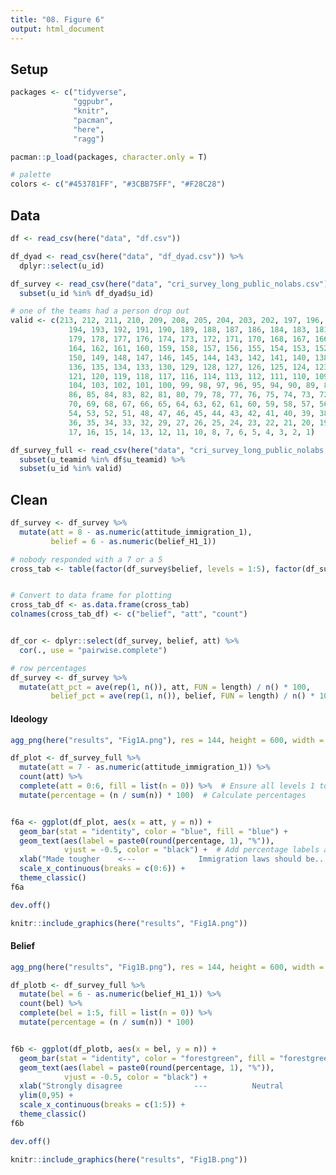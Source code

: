 ```yaml
---
title: "08. Figure 6"
output: html_document
---
```


## Setup

```r
packages <- c("tidyverse",
              "ggpubr",
              "knitr",
              "pacman",
              "here",
              "ragg")

pacman::p_load(packages, character.only = T)

# palette
colors <- c("#453781FF", "#3CBB75FF", "#F28C28")
```

## Data

```r

df <- read_csv(here("data", "df.csv")) 

df_dyad <- read_csv(here("data", "df_dyad.csv")) %>%
  dplyr::select(u_id)

df_survey <- read_csv(here("data", "cri_survey_long_public_nolabs.csv")) %>%
  subset(u_id %in% df_dyad$u_id)

# one of the teams had a person drop out
valid <- c(213, 212, 211, 210, 209, 208, 205, 204, 203, 202, 197, 196, 195, 
             194, 193, 192, 191, 190, 189, 188, 187, 186, 184, 183, 181, 180, 
             179, 178, 177, 176, 174, 173, 172, 171, 170, 168, 167, 166, 165, 
             164, 162, 161, 160, 159, 158, 157, 156, 155, 154, 153, 152, 151, 
             150, 149, 148, 147, 146, 145, 144, 143, 142, 141, 140, 138, 137, 
             136, 135, 134, 133, 130, 129, 128, 127, 126, 125, 124, 123, 122, 
             121, 120, 119, 118, 117, 116, 114, 113, 112, 111, 110, 109, 105, 
             104, 103, 102, 101, 100, 99, 98, 97, 96, 95, 94, 90, 89, 88, 87, 
             86, 85, 84, 83, 82, 81, 80, 79, 78, 77, 76, 75, 74, 73, 72, 71, 
             70, 69, 68, 67, 66, 65, 64, 63, 62, 61, 60, 59, 58, 57, 56, 55, 
             54, 53, 52, 51, 48, 47, 46, 45, 44, 43, 42, 41, 40, 39, 38, 37, 
             36, 35, 34, 33, 32, 29, 27, 26, 25, 24, 23, 22, 21, 20, 19, 18, 
             17, 16, 15, 14, 13, 12, 11, 10, 8, 7, 6, 5, 4, 3, 2, 1)

df_survey_full <- read_csv(here("data", "cri_survey_long_public_nolabs.csv")) %>%
  subset(u_teamid %in% df$u_teamid) %>%
  subset(u_id %in% valid)

```

## Clean

```r


df_survey <- df_survey %>%
  mutate(att = 8 - as.numeric(attitude_immigration_1),
         belief = 6 - as.numeric(belief_H1_1))

# nobody responded with a 7 or a 5
cross_tab <- table(factor(df_survey$belief, levels = 1:5), factor(df_survey$att, levels = 1:7))  # Force levels 1 to 7


# Convert to data frame for plotting
cross_tab_df <- as.data.frame(cross_tab)
colnames(cross_tab_df) <- c("belief", "att", "count")


df_cor <- dplyr::select(df_survey, belief, att) %>%
  cor(., use = "pairwise.complete")

# row percentages
df_survey <- df_survey %>%
  mutate(att_pct = ave(rep(1, n()), att, FUN = length) / n() * 100,
         belief_pct = ave(rep(1, n()), belief, FUN = length) / n() * 100)

```



#### Ideology

```r

agg_png(here("results", "Fig1A.png"), res = 144, height = 600, width = 1000)

df_plot <- df_survey_full %>%
  mutate(att = 7 - as.numeric(attitude_immigration_1)) %>%
  count(att) %>%
  complete(att = 0:6, fill = list(n = 0)) %>%  # Ensure all levels 1 to 7 are present
  mutate(percentage = (n / sum(n)) * 100)  # Calculate percentages


f6a <- ggplot(df_plot, aes(x = att, y = n)) +
  geom_bar(stat = "identity", color = "blue", fill = "blue") +
  geom_text(aes(label = paste0(round(percentage, 1), "%")), 
            vjust = -0.5, color = "black") +  # Add percentage labels above bars
  xlab("Made tougher    <---              Immigration laws should be...            --->    Relaxed") +
  scale_x_continuous(breaks = c(0:6)) +
  theme_classic()
f6a

dev.off()

knitr::include_graphics(here("results", "Fig1A.png"))

```

#### Belief

```r

agg_png(here("results", "Fig1B.png"), res = 144, height = 600, width = 1000)

df_plotb <- df_survey_full %>%
  mutate(bel = 6 - as.numeric(belief_H1_1)) %>%
  count(bel) %>%
  complete(bel = 1:5, fill = list(n = 0)) %>%  
  mutate(percentage = (n / sum(n)) * 100)  


f6b <- ggplot(df_plotb, aes(x = bel, y = n)) +
  geom_bar(stat = "identity", color = "forestgreen", fill = "forestgreen") +
  geom_text(aes(label = paste0(round(percentage, 1), "%")), 
            vjust = -0.5, color = "black") +  
  xlab("Strongly disagree                ---          Neutral           ---                   Strongly agree\n \nThe hypothesis that immigration reduces public support for social policy is true") +
  ylim(0,95) +
  scale_x_continuous(breaks = c(1:5)) +
  theme_classic()
f6b

dev.off()

knitr::include_graphics(here("results", "Fig1B.png"))

```